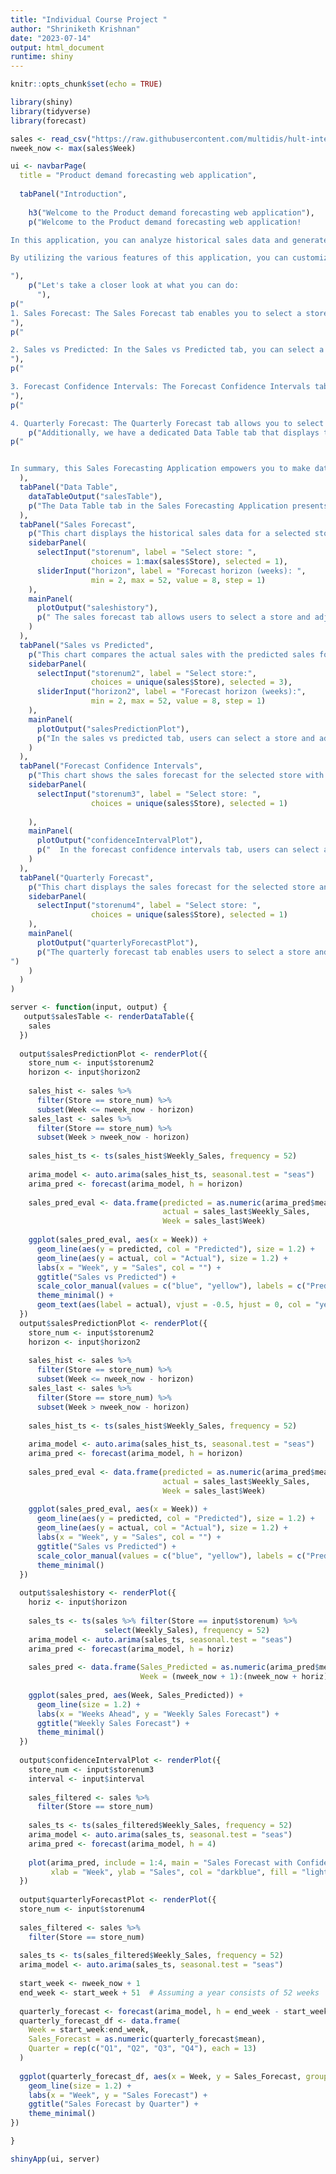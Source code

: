 ---
title: "Individual Course Project "
author: "Shriniketh Krishnan"
date: "2023-07-14"
output: html_document
runtime: shiny
---

```{r setup, include=FALSE}
knitr::opts_chunk$set(echo = TRUE)
```


```{r, echo=FALSE, warning=FALSE, message=FALSE}

library(shiny)
library(tidyverse)
library(forecast)

sales <- read_csv("https://raw.githubusercontent.com/multidis/hult-inter-bus-reports-r/main/forecasting/sales_weekly.csv")
nweek_now <- max(sales$Week)

ui <- navbarPage(
  title = "Product demand forecasting web application",
  
  tabPanel("Introduction",
           
    h3("Welcome to the Product demand forecasting web application"),
    p("Welcome to the Product demand forecasting web application!

In this application, you can analyze historical sales data and generate forecasts for future time periods. We have a dataset that includes weekly sales data from 45 stores over a period of 142 weeks. The dataset provides valuable insights into sales trends, allowing businesses to make informed decisions based on past performance.

By utilizing the various features of this application, you can customize the analysis, explore sales forecasts, and compare actual sales with predictions. 

"),
    p("Let's take a closer look at what you can do:
      "),
p("
1. Sales Forecast: The Sales Forecast tab enables you to select a store and adjust the forecast horizon. By leveraging advanced forecasting techniques, we provide you with a forecast of sales for the selected store. You can observe the historical sales data, identify trends, and make informed decisions based on the projected sales for future weeks.
"),
p("

2. Sales vs Predicted: In the Sales vs Predicted tab, you can select a store and adjust the forecast horizon. This chart compares the actual sales with the predicted sales for the selected store. By visualizing the accuracy of the sales forecast, you can gain insights into how well the predictions align with the actual sales data. Adjusting the forecast horizon allows you to explore different time periods and evaluate the forecast's performance.
"),
p("

3. Forecast Confidence Intervals: The Forecast Confidence Intervals tab provides you with the sales forecast for the selected store, along with the chosen confidence interval. This visualization showcases the range of possible sales values, providing you with a sense of the uncertainty associated with the forecast. By exploring different confidence intervals, you can assess the potential variability in sales and plan accordingly.
"),
p("

4. Quarterly Forecast: The Quarterly Forecast tab allows you to select a store and choose a quarter. By analyzing the sales forecast for the selected store and quarter, you can gain insights into projected sales for specific time periods. This visualization helps you understand the seasonality and patterns in sales, enabling you to plan and make informed decisions based on the forecasted sales."),
    p("Additionally, we have a dedicated Data Table tab that displays the complete sales data for all stores. This tab provides you with an interactive table that you can explore to gain deeper insights into the sales performance of each store over time."),
p("


In summary, this Sales Forecasting Application empowers you to make data-driven decisions by analyzing historical sales data, generating accurate forecasts, and comparing actual sales with predictions. It allows you to explore various aspects of sales performance and plan effectively based on the forecasted sales. Let's dive in and discover valuable insights to drive your business forward!")
  ),
  tabPanel("Data Table",
    dataTableOutput("salesTable"),
    p("The Data Table tab in the Sales Forecasting Application presents the underlying sales data used for analysis and forecasting. This table provides a comprehensive view of historical sales information, enabling users to gain insights into sales patterns and trends over time.")
  ),
  tabPanel("Sales Forecast",
    p("This chart displays the historical sales data for a selected store."),
    sidebarPanel(
      selectInput("storenum", label = "Select store: ",
                  choices = 1:max(sales$Store), selected = 1),
      sliderInput("horizon", label = "Forecast horizon (weeks): ",
                  min = 2, max = 52, value = 8, step = 1)
    ),
    mainPanel(
      plotOutput("saleshistory"),
      p(" The sales forecast tab allows users to select a store and adjust the forecast horizon using a slider. The chart displays the historical sales data and provides a forecast of sales for the selected store. Users can observe the trend in sales over time and make informed decisions based on the projected sales for future weeks.")
    )
  ),
  tabPanel("Sales vs Predicted",
    p("This chart compares the actual sales with the predicted sales for the selected store."),
    sidebarPanel(
      selectInput("storenum2", label = "Select store:",
                  choices = unique(sales$Store), selected = 3),
      sliderInput("horizon2", label = "Forecast horizon (weeks):",
                  min = 2, max = 52, value = 8, step = 1)
    ),
    mainPanel(
      plotOutput("salesPredictionPlot"),
      p("In the sales vs predicted tab, users can select a store and adjust the forecast horizon. The chart compares the actual sales with the predicted sales for the selected store. This visualization helps users understand the accuracy of the sales forecast by comparing it with the actual sales data. The forecast horizon can be adjusted using the slider to explore different time periods.")
    )
  ),
  tabPanel("Forecast Confidence Intervals",
    p("This chart shows the sales forecast for the selected store with the chosen confidence interval."),
    sidebarPanel(
      selectInput("storenum3", label = "Select store: ",
                  choices = unique(sales$Store), selected = 1)
      
    ),
    mainPanel(
      plotOutput("confidenceIntervalPlot"),
      p("  In the forecast confidence intervals tab, users can select a store and choose a confidence interval from the dropdown menu. The chart shows the sales forecast for the selected store with the chosen confidence interval. This visualization provides insights into the range of possible sales values, giving users a sense of the uncertainty associated with the forecast. Users can explore different confidence intervals to assess the potential variability in sales.")
    )
  ),
  tabPanel("Quarterly Forecast",
    p("This chart displays the sales forecast for the selected store and quarter."),
    sidebarPanel(
      selectInput("storenum4", label = "Select store: ",
                  choices = unique(sales$Store), selected = 1)
    ),
    mainPanel(
      plotOutput("quarterlyForecastPlot"),
      p("The quarterly forecast tab enables users to select a store and choose a quarter from the dropdown menu. The chart displays the sales forecast for the selected store and quarter. This visualization helps users understand the projected sales for a specific quarter, allowing them to plan and make informed decisions based on the forecasted sales. Users can explore different quarters to assess the seasonality and patterns in sales.
")
    )
  )
)

server <- function(input, output) {
   output$salesTable <- renderDataTable({
    sales
  })
  
  output$salesPredictionPlot <- renderPlot({
    store_num <- input$storenum2
    horizon <- input$horizon2
    
    sales_hist <- sales %>%
      filter(Store == store_num) %>%
      subset(Week <= nweek_now - horizon)
    sales_last <- sales %>%
      filter(Store == store_num) %>%
      subset(Week > nweek_now - horizon)
    
    sales_hist_ts <- ts(sales_hist$Weekly_Sales, frequency = 52)
    
    arima_model <- auto.arima(sales_hist_ts, seasonal.test = "seas")
    arima_pred <- forecast(arima_model, h = horizon)
    
    sales_pred_eval <- data.frame(predicted = as.numeric(arima_pred$mean),
                                  actual = sales_last$Weekly_Sales,
                                  Week = sales_last$Week)
    
    ggplot(sales_pred_eval, aes(x = Week)) +
      geom_line(aes(y = predicted, col = "Predicted"), size = 1.2) +
      geom_line(aes(y = actual, col = "Actual"), size = 1.2) +
      labs(x = "Week", y = "Sales", col = "") +
      ggtitle("Sales vs Predicted") +
      scale_color_manual(values = c("blue", "yellow"), labels = c("Predicted", "Actual")) +
      theme_minimal() +
      geom_text(aes(label = actual), vjust = -0.5, hjust = 0, col = "yellow")
  })
  output$salesPredictionPlot <- renderPlot({
    store_num <- input$storenum2
    horizon <- input$horizon2
    
    sales_hist <- sales %>%
      filter(Store == store_num) %>%
      subset(Week <= nweek_now - horizon)
    sales_last <- sales %>%
      filter(Store == store_num) %>%
      subset(Week > nweek_now - horizon)
    
    sales_hist_ts <- ts(sales_hist$Weekly_Sales, frequency = 52)
    
    arima_model <- auto.arima(sales_hist_ts, seasonal.test = "seas")
    arima_pred <- forecast(arima_model, h = horizon)
    
    sales_pred_eval <- data.frame(predicted = as.numeric(arima_pred$mean),
                                  actual = sales_last$Weekly_Sales,
                                  Week = sales_last$Week)
    
    ggplot(sales_pred_eval, aes(x = Week)) +
      geom_line(aes(y = predicted, col = "Predicted"), size = 1.2) +
      geom_line(aes(y = actual, col = "Actual"), size = 1.2) +
      labs(x = "Week", y = "Sales", col = "") +
      ggtitle("Sales vs Predicted") +
      scale_color_manual(values = c("blue", "yellow"), labels = c("Predicted", "Actual")) +
      theme_minimal()
  })
  
  output$saleshistory <- renderPlot({
    horiz <- input$horizon
    
    sales_ts <- ts(sales %>% filter(Store == input$storenum) %>%
                     select(Weekly_Sales), frequency = 52)
    arima_model <- auto.arima(sales_ts, seasonal.test = "seas")
    arima_pred <- forecast(arima_model, h = horiz)
    
    sales_pred <- data.frame(Sales_Predicted = as.numeric(arima_pred$mean),
                             Week = (nweek_now + 1):(nweek_now + horiz))
    
    ggplot(sales_pred, aes(Week, Sales_Predicted)) +
      geom_line(size = 1.2) +
      labs(x = "Weeks Ahead", y = "Weekly Sales Forecast") +
      ggtitle("Weekly Sales Forecast") +
      theme_minimal()
  })
  
  output$confidenceIntervalPlot <- renderPlot({
    store_num <- input$storenum3
    interval <- input$interval
    
    sales_filtered <- sales %>%
      filter(Store == store_num)
    
    sales_ts <- ts(sales_filtered$Weekly_Sales, frequency = 52)
    arima_model <- auto.arima(sales_ts, seasonal.test = "seas")
    arima_pred <- forecast(arima_model, h = 4)
    
    plot(arima_pred, include = 1:4, main = "Sales Forecast with Confidence Intervals",
         xlab = "Week", ylab = "Sales", col = "darkblue", fill = "lightblue")
  })
  
  output$quarterlyForecastPlot <- renderPlot({
  store_num <- input$storenum4
  
  sales_filtered <- sales %>%
    filter(Store == store_num)
  
  sales_ts <- ts(sales_filtered$Weekly_Sales, frequency = 52)
  arima_model <- auto.arima(sales_ts, seasonal.test = "seas")
  
  start_week <- nweek_now + 1
  end_week <- start_week + 51  # Assuming a year consists of 52 weeks
  
  quarterly_forecast <- forecast(arima_model, h = end_week - start_week + 1)
  quarterly_forecast_df <- data.frame(
    Week = start_week:end_week,
    Sales_Forecast = as.numeric(quarterly_forecast$mean),
    Quarter = rep(c("Q1", "Q2", "Q3", "Q4"), each = 13)
  )
  
  ggplot(quarterly_forecast_df, aes(x = Week, y = Sales_Forecast, group = Quarter, color = Quarter)) +
    geom_line(size = 1.2) +
    labs(x = "Week", y = "Sales Forecast") +
    ggtitle("Sales Forecast by Quarter") +
    theme_minimal()
})

}

shinyApp(ui, server)






```
